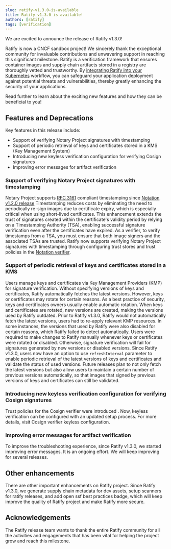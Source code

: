 ---
slug: ratify-v1.3.0-is-available
title: Ratify v1.3.0 is available! 
authors: [ratify]
tags: [verification]
---

We are excited to announce the release of Ratify v1.3.0!

Ratify is now a CNCF sandbox project! We sincerely thank the exceptional community for invaluable contributions and unwavering support in reaching this significant milestone.
Ratify is a verification framework that ensures container images and supply chain artifacts stored in a registry are thoroughly vetted and trustworthy. 
By [integrating Ratify into your Kubernetes](https://notaryproject.dev/blog/2023/announcing-major-release/#integration-with-admission-controller-for-kubernetes-usage) workflow, 
you can safeguard your application deployment against potential threats and vulnerabilities, thereby greatly enhancing the security of your applications.

Read further to learn about the exciting new features and how they can be beneficial to you!

## Features and Deprecations

Key features in this release include:
- Support of verifying Notary Project signatures with timestamping
- Support of periodic retrieval of keys and certificates stored in a KMS (Key Management System)
- Introducing new keyless verification configuration for verifying Cosign signatures
- Improving error messages for artifact verification

### Support of verifying Notary Project signatures with timestamping

Notary Project supports [RFC 3161](https://www.rfc-editor.org/rfc/rfc3161) compliant timestamping since [Notation v1.2.0 release](https://notaryproject.dev/blog/2024/announcing-notation-v1-2/)
Timestamping reduces costs by eliminating the need to periodically re-sign images due to certificate expiry, which is especially critical when using short-lived certificates. 
This enhancement extends the trust of signatures created within the certificate's validity period by relying on a Timestamping Authority (TSA), 
enabling successful signature verification even after the certificates have expired. As a verifier, to verify timestamps from a TSA, you must ensure that both image signers and the associated TSAs are trusted. 
Ratify now supports verifying Notary Project signatures with timestamping through configuring trust stores and trust policies in the [Notation verifier](https://ratify.dev/docs/next/plugins/verifier/notation/#configuration).

### Support of periodic retrieval of keys and certificates stored in a KMS

Users manage keys and certificates via Key Management Providers (KMP) for signature verification. Without specifying versions of keys and certificates, Ratify automatically fetches the latest versions. However, keys or certificates may rotate for certain reasons. As a best practice of security, keys and certificates owners usually enable automatic rotation. When keys and certificates are rotated, new versions are created, making the versions used by Ratify outdated. Prior to Ratify v1.3.0, Ratify would not automatically fetch the latest versions, users had to re-apply relevant KMP resources. In some instances, the versions that used by Ratify were also disabled for certain reasons, which Ratify failed to detect automatically. Users were required to make changes to Ratify manually whenever keys or certificates were rotated or disabled. Otherwise, signature verification will fail for signatures generated by new versions or disabled versions. Since Ratify v1.3.0, users now have an option to use `refreshInterval` parameter to enable periodic retrieval of the latest versions of keys and certificates and validate the status of used versions. Future releases plan to not only fetch the latest versions but also allow users to maintain a certain number of previous versions automatically, so that images that signed by previous versions of keys and certificates can still be validated. 

### Introducing new keyless verification configuration for verifying Cosign signatures

Trust policies for the Cosign verifier were introduced . Now, keyless verification can be configured with an updated setup process. For more details, visit Cosign verifier keyless configuration.
### Improving error messages for artifact verification

To improve the troubleshooting experience, since Ratify v1.3.0, we started improving error messages. It is an ongoing effort. We will keep improving for several releases.

## Other enhancements

There are other important enhancements on Ratify project. Since Ratify v1.3.0, we generate supply chain metadata for dev assets, setup  scanners for ratify releases, and add open ssf best practices badge, which will  keep improve the quality of Ratify project and make Ratify more secure.

## Acknowledgements

The Ratify release team wants to thank the entire Ratify community for all the activities and engagements that has been vital for helping the project grow and reach this milestone.